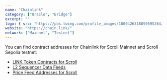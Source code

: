 ```yaml
---
name: "Chainlink"
category: ["Oracle", "Bridge"]
excerpt: ""
logo: { src: "https://pbs.twimg.com/profile_images/1800426318099595264/N7yf_kOD_400x400.jpg", alt: "Chainlink Logo" }
website: "https://chain.link/"
network: ["Mainnet", "Testnet"]
---
```


You can find contract addresses for Chainlink for Scroll Mainnet and Scroll Sepolia testnet:

- [LINK Token Contracts for Scroll](https://docs.chain.link/resources/link-token-contracts#scroll)
- [L2 Sequencer Data Feeds](https://docs.chain.link/data-feeds/l2-sequencer-feeds#available-networks)
- [Price Feed Addresses for Scroll](https://docs.chain.link/data-feeds/price-feeds/addresses?network=scroll&page=1)


